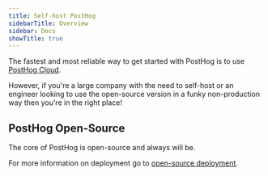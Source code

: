 ```yaml
---
title: Self-host PostHog
sidebarTitle: Overview
sidebar: Docs
showTitle: true
---
```



The fastest and most reliable way to get started with PostHog is to use [PostHog Cloud](/docs/getting-started/cloud).

However, if you're a large company with the need to self-host or an engineer looking to use the open-source version in a funky non-production way then you're in the right place!

## PostHog Open-Source

<Disclaimer />

The core of PostHog is open-source and always will be.

For more information on deployment go to [open-source deployment](/docs/self-host/open-source/deployment).
